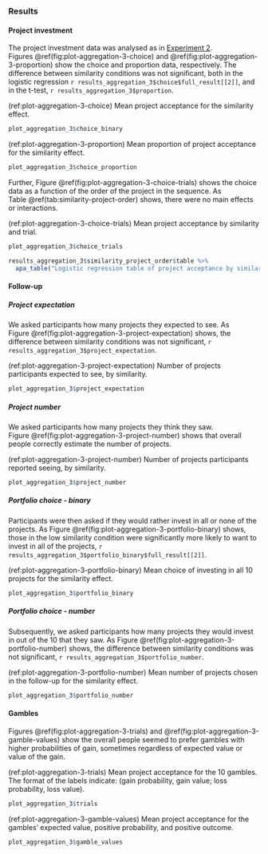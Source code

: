 ### Results

#### Project investment

The project investment data was analysed as in
[Experiment 2](#results-aggregation-2). 
Figures\ \@ref(fig:plot-aggregation-3-choice)
and\ \@ref(fig:plot-aggregation-3-proportion) show the choice and proportion
data, respectively. The difference between similarity conditions was not
significant, both in the logistic regression
`r results_aggregation_3$choice$full_result[[2]]`, and in the t-test,
`r results_aggregation_3$proportion`.

(ref:plot-aggregation-3-choice) Mean project acceptance for the similarity
effect.

```r
plot_aggregation_3$choice_binary
```

(ref:plot-aggregation-3-proportion) Mean proportion of project acceptance for
the similarity effect.

```r
plot_aggregation_3$choice_proportion
```

Further, Figure\ \@ref(fig:plot-aggregation-3-choice-trials) shows the choice
data as a function of the order of the project in the sequence. As
Table\ \@ref(tab:similarity-project-order) shows, there were no main effects or
interactions.

(ref:plot-aggregation-3-choice-trials) Mean project acceptance by similarity and
trial.

```r
plot_aggregation_3$choice_trials
```

```r
results_aggregation_3$similarity_project_order$table %>%
  apa_table("Logistic regression table of project acceptance by similarity and trial.")
```

#### Follow-up

##### Project expectation

We asked participants how many projects they expected to see. As
Figure\ \@ref(fig:plot-aggregation-3-project-expectation) shows, the difference
between similarity conditions was not significant,
`r results_aggregation_3$project_expectation`.

(ref:plot-aggregation-3-project-expectation) Number of projects participants
expected to see, by similarity.

```r
plot_aggregation_3$project_expectation
```

##### Project number

We asked participants how many projects they think they saw.
Figure\ \@ref(fig:plot-aggregation-3-project-number) shows that overall people
correctly estimate the number of projects.

(ref:plot-aggregation-3-project-number) Number of projects participants reported
seeing, by similarity.

```r
plot_aggregation_3$project_number
```

##### Portfolio choice - binary

Participants were then asked if they would rather invest in all or none of the
projects. As Figure\ \@ref(fig:plot-aggregation-3-portfolio-binary) shows, those
in the low similarity condition were significantly more likely to want to invest
in all of the projects,
`r results_aggregation_3$portfolio_binary$full_result[[2]]`.

(ref:plot-aggregation-3-portfolio-binary) Mean choice of investing in all 10
projects for the similarity effect.

```r
plot_aggregation_3$portfolio_binary
```

##### Portfolio choice - number

Subsequently, we asked participants how many projects they would invest in out
of the 10 that they saw. As
Figure\ \@ref(fig:plot-aggregation-3-portfolio-number) shows, the difference
between similarity conditions was not significant,
`r results_aggregation_3$portfolio_number`.

(ref:plot-aggregation-3-portfolio-number) Mean number of projects chosen in the
follow-up for the similarity effect.

```r
plot_aggregation_3$portfolio_number
```

#### Gambles

Figures\ \@ref(fig:plot-aggregation-3-trials)
and\ \@ref(fig:plot-aggregation-3-gamble-values) show the
overall people seemed to prefer gambles with higher probabilities of gain,
sometimes regardless of expected value or value of the gain.

(ref:plot-aggregation-3-trials) Mean project acceptance for the 10 gambles. The
format of the labels indicate: (gain probability, gain value; loss probability,
loss value).

```r
plot_aggregation_3$trials
```

(ref:plot-aggregation-3-gamble-values) Mean project acceptance for the gambles'
expected value, positive probability, and positive outcome.

```r
plot_aggregation_3$gamble_values
```
